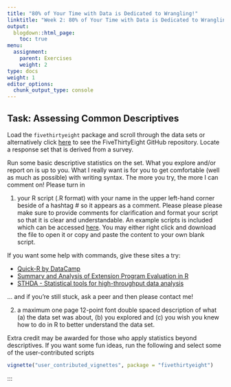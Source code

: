 ```yaml
---
title: "80% of Your Time with Data is Dedicated to Wrangling!"
linktitle: "Week 2: 80% of Your Time with Data is Dedicated to Wrangling!"
output:
  blogdown::html_page:
    toc: true
menu:
  assignment:
    parent: Exercises
    weight: 2
type: docs
weight: 1
editor_options: 
  chunk_output_type: console
---
```


## Task: Assessing Common Descriptives

Load the `fivethirtyeight` package and scroll through the data sets or alternatively click [here](https://github.com/fivethirtyeight/data){target="_blank"} to see the FiveThirtyEight GitHub repository. Locate a response set that is derived from a survey. 

Run some basic descriptive statistics on the set. What you explore and/or report on is up to you. What I really want is for you to get comfortable (well as much as possible) with writing syntax. The more you try, the more I can comment on! Please turn in 

1. your R script (.R format) with your name in the upper left-hand corner beside of a hashtag # so it appears as a comment. Please please please make sure to provide comments for clarification and format your script so that it is clear and understandable. An example scripts is included which can be accessed [here](/exscripts/example_script.R). You may either right click and download the file to open it or copy and paste the content to your own blank script.

If you want some help with commands, give these sites a try:

- [Quick-R by DataCamp](https://www.statmethods.net/stats/descriptives.html){target="_blank"}
- [Summary and Analysis of Extension Program Evaluation in R](https://rcompanion.org/handbook/C_02.html){target="_blank"}
- [STHDA - Statistical tools for high-throughput data analysis](http://www.sthda.com/english/wiki/descriptive-statistics-and-graphics){target="_blank"}

... and if you're still stuck, ask a peer and then please contact me!

2. a maximum one page 12-point font double spaced description of what (a) the data set was about, (b) you explored and (c) you wish you knew how to do in R to better understand the data set.  

Extra credit may be awarded for those who apply statistics beyond descriptives. If you want some fun ideas, run the following and select some of the user-contributed scripts

```r
vignette("user_contributed_vignettes", package = "fivethirtyeight")
```

:::
